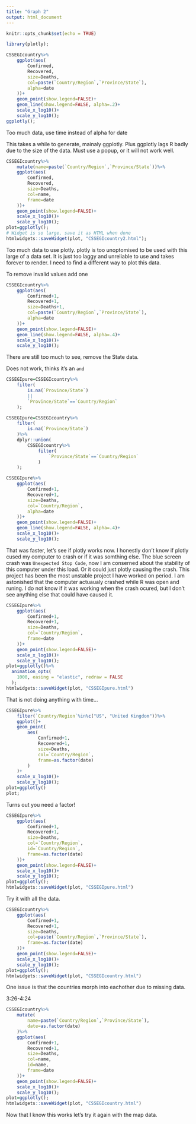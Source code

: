 ```yaml
---
title: "Graph 2"
output: html_document
---
```


```r
knitr::opts_chunk$set(echo = TRUE)
```

```r
library(plotly);
```

```r
CSSEGIcountry%>%
	ggplot(aes(
		Confirmed,
		Recovered,
		size=Deaths,
		col=paste(`Country/Region`,`Province/State`),
		alpha=date
	))+
	geom_point(show.legend=FALSE)+
	geom_line(show.legend=FALSE, alpha=.2)+
	scale_x_log10()+
	scale_y_log10();
ggplotly();
```

Too much data, use time instead of alpha for date

This takes a while to generate, mainaly ggplotly.  Plus ggplotly lags R badly due to the size of the data.  Must use a popup, or it will not work well.
```r
CSSEGIcountry%>%
	mutate(name=paste(`Country/Region`,`Province/State`))%>%
	ggplot(aes(
		Confirmed,
		Recovered,
		size=Deaths,
		col=name,
		frame=date
	))+
	geom_point(show.legend=FALSE)+
	scale_x_log10()+
	scale_y_log10();
plot=ggplotly();
# Widget is so large, save it as HTML when done
htmlwidgets::saveWidget(plot, "CSSEGIcountry2.html");
```

Too much data to use plotly.  plotly is too unoptomised to be used with this large of a data set.  It is just too laggy and unreliable to use and takes forever to render.  I need to find a different way to plot this data.


To remove invalid values add one
```r
CSSEGIcountry%>%
	ggplot(aes(
		Confirmed+1,
		Recovered+1,
		size=Deaths+1,
		col=paste(`Country/Region`,`Province/State`),
		alpha=date
	))+
	geom_point(show.legend=FALSE)+
	geom_line(show.legend=FALSE, alpha=.4)+
	scale_x_log10()+
	scale_y_log10();
```

There are still too much to see, remove the State data.

Does not work, thinks it's an `and`
```r
CSSEGIpure=CSSEGIcountry%>%
	filter(
		is.na(`Province/State`)
		||
		`Province/State`==`Country/Region`
	);
```

```r
CSSEGIpure=CSSEGIcountry%>%
	filter(
		is.na(`Province/State`)
	)%>%
	dplyr::union(
		CSSEGIcountry%>%
			filter(
				`Province/State`==`Country/Region`
			)
	);
```

```r
CSSEGIpure%>%
	ggplot(aes(
		Confirmed+1,
		Recovered+1,
		size=Deaths,
		col=`Country/Region`,
		alpha=date
	))+
	geom_point(show.legend=FALSE)+
	geom_line(show.legend=FALSE, alpha=.4)+
	scale_x_log10()+
	scale_y_log10();
```

That was faster, let's see if plotly works now.  I honestly don't know if plotly cused my computer to crash or if it was somthing else.  The blue screen crash was `Unexpected Stop Code`, now I am conserned about the stability of this computer under this load.  Or it could just plotly causing the crash.  This project has been the most unstable project I have worked on period.  I am astonished that the computer actuaualy crashed while R was open and runing.  I do not know if it was working when the crash ocured, but I don't see anything else that could have caused it.

```r
CSSEGIpure%>%
	ggplot(aes(
		Confirmed+1,
		Recovered+1,
		size=Deaths,
		col=`Country/Region`,
		frame=date
	))+
	geom_point(show.legend=FALSE)+
	scale_x_log10()+
	scale_y_log10();
plot=ggplotly()%>%
  animation_opts(
    1000, easing = "elastic", redraw = FALSE
  );
htmlwidgets::saveWidget(plot, "CSSEGIpure.html")
```

That is not doing anything with time...

```r
CSSEGIpure%>%
	filter(`Country/Region`%in%c("US", "United Kingdom"))%>%
	ggplot()+
	geom_point(
		aes(
			Confirmed+1,
			Recovered+1,
			size=Deaths,
			col=`Country/Region`,
			frame=as.factor(date)
		)
	)+
	scale_x_log10()+
	scale_y_log10();
plot=ggplotly()
plot;
```

Turns out you need a factor!

```r
CSSEGIpure%>%
	ggplot(aes(
		Confirmed+1,
		Recovered+1,
		size=Deaths,
		col=`Country/Region`,
		id=`Country/Region`,
		frame=as.factor(date)
	))+
	geom_point(show.legend=FALSE)+
	scale_x_log10()+
	scale_y_log10();
plot=ggplotly();
htmlwidgets::saveWidget(plot, "CSSEGIpure.html")
```

Try it with all the data.

```r
CSSEGIcountry%>%
	ggplot(aes(
		Confirmed+1,
		Recovered+1,
		size=Deaths,
		col=paste(`Country/Region`,`Province/State`),
		frame=as.factor(date)
	))+
	geom_point(show.legend=FALSE)+
	scale_x_log10()+
	scale_y_log10();
plot=ggplotly();
htmlwidgets::saveWidget(plot, "CSSEGIcountry.html")
```
One issue is that the countries morph into eachother due to missing data.

3:26-4:24
```r
CSSEGIcountry%>%
	mutate(
		name=paste(`Country/Region`,`Province/State`),
		date=as.factor(date)
	)%>%
	ggplot(aes(
		Confirmed+1,
		Recovered+1,
		size=Deaths,
		col=name,
		id=name,
		frame=date
	))+
	geom_point(show.legend=FALSE)+
	scale_x_log10()+
	scale_y_log10();
plot=ggplotly();
htmlwidgets::saveWidget(plot, "CSSEGIcountry.html")
```

Now that I know this works let's try it again with the map data.